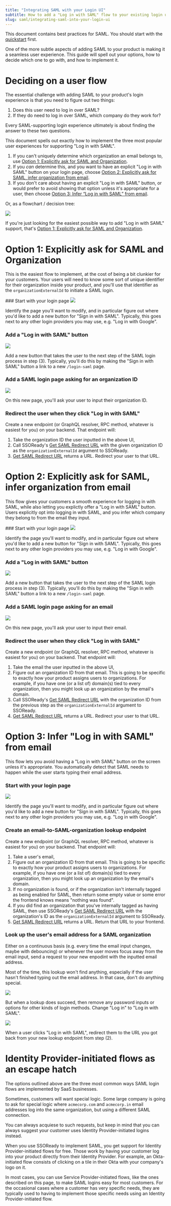 ```yaml
---
title: "Integrating SAML with your Login UI"
subtitle: How to add a "Log in with SAML" flow to your existing login user experience
slug: saml/integrating-saml-into-your-login-ui
---
```


<Note>

This document contains best practices for SAML. You should start with the
[quickstart](/docs/saml/saml-quickstart) first.

</Note>

One of the more subtle aspects of adding SAML to your product is making it a
seamless user experience. This guide will spell out your options, how to decide
which one to go with, and how to implement it.

# Deciding on a user flow

The essential challenge with adding SAML to your product's login experience is
that you need to figure out two things:

1. Does this user need to log in over SAML?
2. If they do need to log in over SAML, which company do they work for?

Every SAML-supporting login experience ultimately is about finding the answer to
these two questions.

This document spells out exactly how to implement the three most popular user
experiences for supporting "Log in with SAML".

1. If you can't uniquely determine which organization an email belongs to, use
   [Option 1: Explicitly ask for SAML and
   Organization](#option-1-explicitly-ask-for-saml-and-organization).
2. If you _can_ determine this, and you want to have an explicit "Log in with
   SAML" button on your login page, choose [Option 2: Explicitly ask for SAML,
   infer organization from
   email](#option-2-explicitly-ask-for-saml-infer-organization-from-email).
3. If you don't care about having an explicit "Log in with SAML" button, or
   would prefer to avoid showing that option unless it's appropriate for a user,
   then choose [Option 3: Infer “Log in with SAML” from
   email](#option-3-infer-log-in-with-saml-from-email).

Or, as a flowchart / decision tree:

<Frame caption="A decision tree for which SAML login UX you should choose.">
  <img src="./saml-login-decision-tree.png" />
</Frame>

If you're just looking for the easiest possible way to add "Log in with SAML"
support, that's [Option 1: Explicitly ask for SAML and
Organization](#option-1-explicitly-ask-for-saml-and-organization).

# Option 1: Explicitly ask for SAML and Organization

This is the easiest flow to implement, at the cost of being a bit clunkier for
your customers. Your users will need to know some sort of unique identifier for
their organization inside your product, and you'll use that identifier as the
`organizationExternalId` to initiate a SAML login.

<Steps>
### Start with your login page

<Frame caption="Your initial login page, before SAML, looks something like this.">
  <img src="./saml-ux-0.png" />
</Frame>

Identify the page you'll want to modify, and in particular figure out where
you'd like to add a new button for "Sign in with SAML". Typically, this goes
next to any other login providers you may use, e.g. "Log in with Google".

### Add a "Log in with SAML" button

<Frame caption='Your login page, now with a "Sign in with SAML" button.'>
  <img src="./saml-ux-1.png" />
</Frame>

Add a new button that takes the user to the next step of the SAML login process
in step (3). Typically, you'll do this by making the "Sign in with SAML" button
a link to a new `/login-saml` page.

### Add a SAML login page asking for an organization ID

<Frame caption="Your new SAML-specific login page, which asks for an organization ID.">
  <img src="./saml-ux-2.png" />
</Frame>

On this new page, you'll ask your user to input their organization ID.

### Redirect the user when they click "Log in with SAML"

Create a new endpoint (or GraphQL resolver, RPC method, whatever is easiest for
you) on your backend. That endpoint will:

1. Take the organization ID the user inputted in the above UI,
2. Call SSOReady's [Get SAML Redirect
   URL](/docs/api-reference/saml/get-saml-redirect-url) with the
   given organization ID as the `organizationExternalId` argument to SSOReady.
3. [Get SAML Redirect URL](/docs/api-reference/saml/get-saml-redirect-url)
   returns a URL. Redirect your user to that URL.

</Steps>

# Option 2: Explicitly ask for SAML, infer organization from email

This flow gives your customers a smooth experience for logging in with SAML,
while also letting you explictly offer a "Log in with SAML" button. Users
explicitly opt into logging in with SAML, and you infer which company they
belong to from the email they input.

<Steps>
### Start with your login page

<Frame caption="Your initial login page, before SAML, looks something like this.">
  <img src="./saml-ux-0.png" />
</Frame>

Identify the page you'll want to modify, and in particular figure out where
you'd like to add a new button for "Sign in with SAML". Typically, this goes
next to any other login providers you may use, e.g. "Log in with Google".

### Add a "Log in with SAML" button

<Frame caption='Your login page, now with a "Sign in with SAML" button.'>
  <img src="./saml-ux-1.png" />
</Frame>

Add a new button that takes the user to the next step of the SAML login process
in step (3). Typically, you'll do this by making the "Sign in with SAML" button
a link to a new `/login-saml` page.

### Add a SAML login page asking for an email

<Frame caption="Your new SAML-specific login page, which asks for an email.">
  <img src="./saml-ux-3.png" />
</Frame>

On this new page, you'll ask your user to input their email.

### Redirect the user when they click "Log in with SAML"

Create a new endpoint (or GraphQL resolver, RPC method, whatever is easiest for
you) on your backend. That endpoint will:

1. Take the email the user inputted in the above UI,
2. Figure out an organization ID from that email. This is going to be specific
   to exactly how your product assigns users to organizations. For example, if
   you have one (or a list of) domain(s) tied to every organization, then you
   might look up an organization by the email's domain.
3. Call SSOReady's [Get SAML Redirect
   URL](/docs/api-reference/saml/get-saml-redirect-url) with the organization ID
   from the previous step as the `organizationExternalId` argument to SSOReady.
4. [Get SAML Redirect URL](/docs/api-reference/saml/get-saml-redirect-url)
   returns a URL. Redirect your user to that URL.

</Steps>

# Option 3: Infer "Log in with SAML" from email

This flow lets you avoid having a "Log in with SAML" button on the screen unless
it's appropriate. You automatically detect that SAML needs to happen while the
user starts typing their email address.

<Steps>

### Start with your login page

<Frame caption="Your initial login page, before SAML, looks something like this.">
  <img src="./saml-ux-0.png" />
</Frame>

Identify the page you'll want to modify, and in particular figure out where
you'd like to add a new button for "Sign in with SAML". Typically, this goes
next to any other login providers you may use, e.g. "Log in with Google".

### Create an email-to-SAML-organization lookup endpoint

Create a new endpoint (or GraphQL resolver, RPC method, whatever is easiest for
you) on your backend. That endpoint will:

1. Take a user's email,
2. Figure out an organization ID from that email. This is going to be specific
   to exactly how your product assigns users to organizations. For example, if
   you have one (or a list of) domain(s) tied to every organization, then you
   might look up an organization by the email's domain.
3. If no organization is found, or if the organization isn't internally tagged
   as being enabled for SAML, then return some empty value or some error the
   frontend knows means "nothing was found".
4. If you did find an organization that you've internally tagged as having SAML,
   then use SSOReady's [Get SAML Redirect
   URL](/docs/api-reference/saml/get-saml-redirect-url) with the organization's
   ID as the `organizationExternalId` argument to SSOReady.
5. [Get SAML Redirect URL](/docs/api-reference/saml/get-saml-redirect-url)
   returns a URL. Return that URL to your frontend.

### Look up the user's email address for a SAML organization

Either on a continuous basis (e.g. every time the email input changes, maybe
with debouncing) or whenever the user moves focus away from the email input, send
a request to your new enpodint with the inputted email address.

Most of the time, this lookup won't find anything, especially if the user hasn't
finished typing out the email address. In that case, don't do anything special.

<Frame caption='The email lookup for "jdoe@acmecorp.c" didn&apos;t find anything, so nothing special happens.'>
  <img src="./saml-ux-4.png" />
</Frame>

But when a lookup does succeed, then remove any password inputs or options for
other kinds of login methods. Change "Log in" to "Log in with SAML".

<Frame caption="Your new SAML-specific login page, which asks for an email.">
  <img src="./saml-ux-3.png" />
</Frame>

When a user clicks "Log in with SAML", redirect them to the URL you got back
from your new lookup endpoint from step (2).

</Steps>

# Identity Provider-initiated flows as an escape hatch

The options outlined above are the three most common ways SAML login flows are
implemented by SaaS businesses.

Sometimes, customers will want special logic. Some large company is going to ask
for special logic where `acmecorp.com` and `acmecorp.in` email addresses log
into the same organization, but using a different SAML connection.

You can always acquiese to such requests, but keep in mind that you can always
suggest your customer uses Identity Provider-initiated logins instead.

When you use SSOReady to implement SAML, you get support for Identity
Provider-initiated flows for free. Those work by having your customer log into
your product directly from their Identity Provider. For example, an
Okta-initiated flow consists of clicking on a tile in their Okta with your
company's logo on it.

In most cases, you can use Service Provider-initiated flows, like the ones
described on this page, to make SAML logins easy for most customers. For the
occasional cases where a customer has very specific needs, they are typically
used to having to implement those specific needs using an Identity
Provider-initiated flow.
